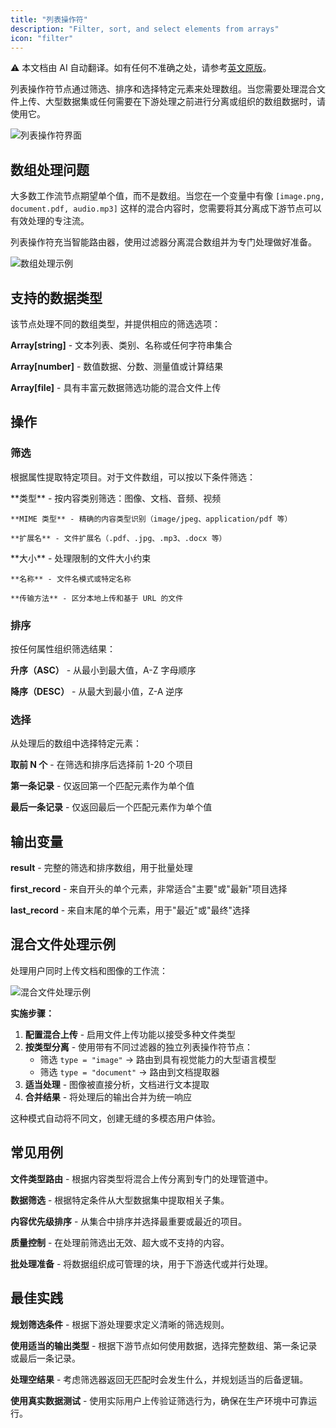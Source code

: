 ```yaml
---
title: "列表操作符"
description: "Filter, sort, and select elements from arrays"
icon: "filter"
---
```


<Note> ⚠️ 本文档由 AI 自动翻译。如有任何不准确之处，请参考[英文原版](/en/documentation/pages/nodes/list-operator)。</Note>


列表操作符节点通过筛选、排序和选择特定元素来处理数组。当您需要处理混合文件上传、大型数据集或任何需要在下游处理之前进行分离或组织的数组数据时，请使用它。

<Frame caption="列表操作符节点界面">
  <img src="https://assets-docs.dify.ai/dify-enterprise-mintlify/en/guides/workflow/node/522a0c932aab93d4f3970168412f759e.png" alt="列表操作符界面" />
</Frame>

## 数组处理问题

大多数工作流节点期望单个值，而不是数组。当您在一个变量中有像 `[image.png, document.pdf, audio.mp3]` 这样的混合内容时，您需要将其分离成下游节点可以有效处理的专注流。

列表操作符充当智能路由器，使用过滤器分离混合数组并为专门处理做好准备。

<Frame caption="数组处理工作流示例">
  <img src="https://assets-docs.dify.ai/dify-enterprise-mintlify/en/guides/workflow/node/812d1b2f167065e17df8392b2cb3cc8a.png" alt="数组处理示例" />
</Frame>

## 支持的数据类型

该节点处理不同的数组类型，并提供相应的筛选选项：

**Array[string]** - 文本列表、类别、名称或任何字符串集合

**Array[number]** - 数值数据、分数、测量值或计算结果

**Array[file]** - 具有丰富元数据筛选功能的混合文件上传

## 操作

### 筛选

根据属性提取特定项目。对于文件数组，可以按以下条件筛选：

<Tabs>
  <Tab title="内容属性">
    **类型** - 按内容类别筛选：图像、文档、音频、视频
    
    **MIME 类型** - 精确的内容类型识别（image/jpeg、application/pdf 等）
    
    **扩展名** - 文件扩展名（.pdf、.jpg、.mp3、.docx 等）
  </Tab>
  
  <Tab title="文件属性">
    **大小** - 处理限制的文件大小约束
    
    **名称** - 文件名模式或特定名称
    
    **传输方法** - 区分本地上传和基于 URL 的文件
  </Tab>
</Tabs>

### 排序

按任何属性组织筛选结果：

**升序（ASC）** - 从最小到最大值，A-Z 字母顺序

**降序（DESC）** - 从最大到最小值，Z-A 逆序

### 选择

从处理后的数组中选择特定元素：

**取前 N 个** - 在筛选和排序后选择前 1-20 个项目

**第一条记录** - 仅返回第一个匹配元素作为单个值

**最后一条记录** - 仅返回最后一个匹配元素作为单个值

## 输出变量

**result** - 完整的筛选和排序数组，用于批量处理

**first_record** - 来自开头的单个元素，非常适合"主要"或"最新"项目选择

**last_record** - 来自末尾的单个元素，用于"最近"或"最终"选择

## 混合文件处理示例

处理用户同时上传文档和图像的工作流：

<Frame caption="混合文件处理工作流">
  <img src="https://assets-docs.dify.ai/dify-enterprise-mintlify/en/guides/workflow/node/610358293217e54b55b7e1d4d16bf83c.png" alt="混合文件处理示例" />
</Frame>

**实施步骤：**

1. **配置混合上传** - 启用文件上传功能以接受多种文件类型
2. **按类型分离** - 使用带有不同过滤器的独立列表操作符节点：
   - 筛选 `type = "image"` → 路由到具有视觉能力的大型语言模型
   - 筛选 `type = "document"` → 路由到文档提取器
3. **适当处理** - 图像被直接分析，文档进行文本提取
4. **合并结果** - 将处理后的输出合并为统一响应

这种模式自动将不同文，创建无缝的多模态用户体验。

## 常见用例

**文件类型路由** - 根据内容类型将混合上传分离到专门的处理管道中。

**数据筛选** - 根据特定条件从大型数据集中提取相关子集。

**内容优先级排序** - 从集合中排序并选择最重要或最近的项目。

**质量控制** - 在处理前筛选出无效、超大或不支持的内容。

**批处理准备** - 将数据组织成可管理的块，用于下游迭代或并行处理。

## 最佳实践

**规划筛选条件** - 根据下游处理要求定义清晰的筛选规则。

**使用适当的输出类型** - 根据下游节点如何使用数据，选择完整数组、第一条记录或最后一条记录。

**处理空结果** - 考虑筛选器返回无匹配时会发生什么，并规划适当的后备逻辑。

**使用真实数据测试** - 使用实际用户上传验证筛选行为，确保在生产环境中可靠运行。